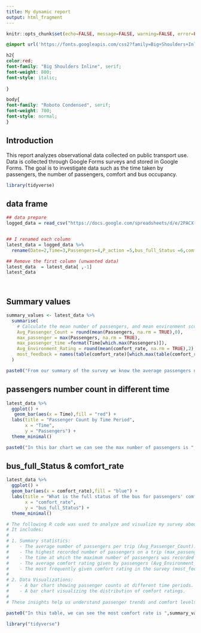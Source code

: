 ---
title: My dynamic report
output: html_fragment
---

```{r setup, include=FALSE}
knitr::opts_chunk$set(echo=FALSE, message=FALSE, warning=FALSE, error=FALSE)

```
 
```{css}
@import url('https://fonts.googleapis.com/css2?family=Big+Shoulders+Inline:opsz,wght@10..72,100..900&family=Roboto+Condensed:ital,wght@0,100..900;1,100..900&display=swap');

h2{
color:red;
font-family: "Big Shoulders Inline", serif;
font-weight: 800;
font-style: italic;
 
}

body{
font-family: "Roboto Condensed", serif;
font-weight: 700;
font-style: normal;
}
```

## Introduction

This report analyzes observational data collected on public transport use. Data is collected through Google Forms surveys and stored in Google Forms. The goal is to investigate data such as the time taken by passengers, the number of passengers, comfort and bus occupancy.

```{r}
library(tidyverse)
```

## data frame
```{r}
## data prepare
logged_data = read_csv("https://docs.google.com/spreadsheets/d/e/2PACX-1vTUV2Zh8ODNKQVXaxTVKh35PTMexvnA7ocRS8FFg_xCbRyEbtaEuR-7zewIq6x0JoCoIGVMpfrKxPHP/pub?gid=618838588&single=true&output=csv")


## I renamed each column
latest_data = logged_data %>% 
  rename(Date=2,Time=3,Passengers=4,P_action =5,bus_full_Status =6,comfort_rate=7)

## Remove the first column (unwanted data)
latest_data  = latest_data[ ,-1]  
latest_data




```

 
## Summary values
```{r}

summary_values <- latest_data %>%
  summarise(
    # Calculate the mean number of passengers, and mean environment score
    Avg_Passenger_Count = round(mean(Passengers, na.rm = TRUE),0),
    max_passenger = max(Passengers, na.rm = TRUE),
    max_passenger_time =format(Time[which.max(Passengers)]),
    Avg_Environment_Rating = round(mean(comfort_rate, na.rm = TRUE),2),
    most_feedback = names(table(comfort_rate)[which.max(table(comfort_rate))])
  )

```
```{r}
paste0("From our summary of the survey we know the average passengers number is ",summary_values["Avg_Passenger_Count"]," and the overall feedback score of the comfort is ",summary_values["Avg_Environment_Rating"])
```
## passengers number count in different time

```{r}
latest_data %>% 
  ggplot() +
   geom_bar(aes(x = Time),fill = "red") +
  labs(title = "Passenger Count by Time Period", 
       x = "Time", 
       y = "Passengers") +
  theme_minimal()
```

```{r}
paste0("In this bar chart we can see the max number of passengers is ",summary_values["max_passenger"]," at ",summary_values["max_passenger_time"] )
```


## bus_full_Status & comfort_rate
```{r}
latest_data %>% 
  ggplot() +
  geom_bar(aes(x = comfort_rate),fill = "blue") +
  labs(title = "What is the full status of the bus for passengers' comfort", 
       x = "comfort_rate", 
       y = "bus_full_Status") +
  theme_minimal()

# The following R code was used to analyze and visualize my survey about the bus trip survey data for the report.
# It includes:
# 
# 1. Summary statistics:
#    - The average number of passengers per trip (Avg_Passenger_Count).
#    - The highest recorded number of passengers on a trip (max_passenger).
#    - The time at which the maximum number of passengers was recorded (max_passenger_time).
#    - The average comfort rating given by passengers (Avg_Environment_Rating).
#    - The most frequently given comfort rating in the survey (most_feedback).
# 
# 2. Data Visualizations:
#    - A bar chart showing passenger counts at different time periods.
#    - A bar chart visualizing the distribution of comfort ratings.
# 
# These insights help us understand passenger trends and comfort levels, which can be used to improve future bus services.

```

```{r}
paste0("In this table, we can see the most comfort rate is ",summary_values["most_feedback"])
```
```{r}
library("tidyverse")
```